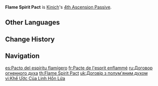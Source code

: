 {{Talent Infobox
|image         = Talent Flame Spirit Pact.png
|character     = Kinich
|type          = 4th Ascension Passive
|info          = After a nearby party member triggers a [[Nightsoul Burst]], Kinich will gain 1 stack of Hunter's Experience that lasts 15s. Max 2 stacks. When Kinich uses [[Canopy Hunter: Riding High]]'s Scalespiker Cannon, all stacks of Hunter's Experience will be consumed, with each stack consumed increasing the DMG dealt by this Cannon shot by 320% of Kinich's [[ATK]].
|scale_att1    = ATK
|utility1      = Additive Base DMG Bonus
|utility2      = Nightsoul Burst
}}
'''Flame Spirit Pact''' is [[Kinich]]'s [[4th Ascension Passive]].
<!--
==Gameplay Notes==
-->
==Other Languages==
{{Other Languages
|en       = Flame Spirit Pact
|zhs      = 焰灵的契约
|zhs_rm   = Yànlíng de Qìyuē
|zht      = 焰靈的契約
|zht_rm   = Yànlíng de Qìyuē
|zh_tl    = Flame Spirit Pact
|ja       = 焔霊の契約
|ja_rm    = Enrei no Keiyaku{{Assumed}}
|ja_tl    = Flame Spirit Pact
|ko       = 화염령의 계약
|ko_rm    = 
|ko_tl    = 
|es       = Pacto del espíritu flamígero
|es_tl    = Flaming Spirit Pact
|fr       = Pacte de l'esprit enflammé
|fr_tl    = Flaming Spirit Pact
|ru       = Договор огненного духа
|ru_tl    = Fire Spirit Pact
|th       = Flame Spirit Pact
|vi       = Khế Ước Của Linh Hồn Lửa
|vi_tl    = 
|de       = Flammengeist-Pakt
|de_tl    = Flame Spirit Pact
|id       = Flame Spirit Pact
|pt       = Contrato do Espírito Flamejante
|pt_tl    = 
|tr       = Alev Ruhu Sözleşmesi
|tr_tl    = 
|it       = Patto dello Spirito fiammeggiante
|it_tl    = Pact of the Flaming Spirit
}}

==Change History==
{{Change History|5.0}}

==Navigation==
{{Talent Navbox|Kinich}}

[[es:Pacto del espíritu flamígero]]
[[fr:Pacte de l'esprit enflammé]]
[[ru:Договор огненного духа]]
[[th:Flame Spirit Pact]]
[[uk:Договір з полум'яним духом]]
[[vi:Khế Ước Của Linh Hồn Lửa]]
